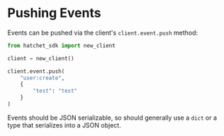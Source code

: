 # Pushing Events

Events can be pushed via the client's `client.event.push` method:

```py
from hatchet_sdk import new_client

client = new_client()

client.event.push(
    "user:create",
    {
        "test": "test"
    }
)
```

Events should be JSON serializable, so should generally use a `dict` or a type that serializes into a JSON object. 